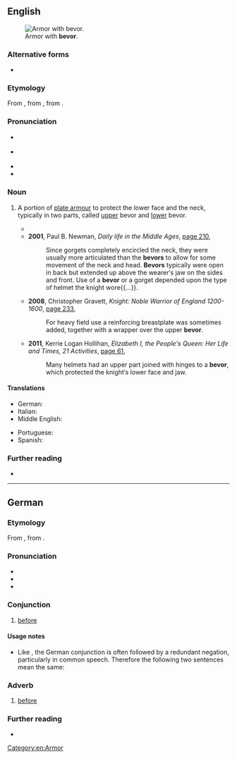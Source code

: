 ==English==
[[File:HJRK A 79 - Armour of Maximilian I, c. 1485.jpg|thumb|Armor with '''bevor'''.]]

===Alternative forms===
* {{alter|en|beaver|bever}}

===Etymology===
From {{inh|en|enm|baviere}}, from {{der|en|fro|baviere||child's bib}}, from {{m|fro|baver||to slaver}}.

===Pronunciation===
* {{a|GenAm}} {{IPA|en|/ˈbivɚ/}}
* {{a|RP}} {{IPA|en|/ˈbiːvə/}}
* {{homophones|en|beaver|Belvoir|bever}}
* {{hyphenation|en|be|vor}}

===Noun===
{{en-noun}}

# {{lb|en|historical}} A portion of [[plate armour]] to protect the lower face and the neck, typically in two parts, called [[upper]] bevor and [[lower]] bevor.
#: {{cot|en|gorget|q1=neck protector}}
#* {{quote-book|en|author=L. I. [pseudonym; John Lechmere]|chapter=The Third Argument was about the Killing Letter; out of {{w|Origen}},{{nb...|who by the Killing Letter Meant (as It was Answered) Not the Catholike Sence, but the Capharnaiticall.}}|title=The Relection of a Conference Tovching the Reall Presence. Or A Bachelovrs Censvre of a Masters Apologie for Doctour [[w:Daniel Featley|Featlie]]|location=Douai|publisher=Lavrence Kellam|year=1635|page=333|pageurl=https://books.google.com/books?id=aVNOAAAAcAAJ&pg=RA2-PA333|oclc=880496072|passage=He who lookes you in the face, ſaith he ſees you, though the reſt of your bodie be within your cloathes, and if you, being an {{lang|grc|ὁωλομάχος}} a [[cataphract]] in your proteſtantiſh {{lang|grc|πανοπλία}} [''panoplía'', suit of armour] should for fear pull downe your '''beuer''' before you come into the liſt, your Aduerſarie for all that might light vpon your (&emsp;&emsp;) vnleſſe you bring with you Giges his ring, ſo to make your ſelf inuiſible; [...]}}
#* '''2001''', Paul B. Newman, ''Daily life in the Middle Ages'', [https://books.google.com/books?id=1-mss7-OStgC&pg=PA210 page 210],
#*: Since gorgets completely encircled the neck, they were usually more articulated than the '''bevors''' to allow for some movement of the neck and head. '''Bevors''' typically were open in back but extended up above the wearer′s jaw on the sides and front. Use of a '''bevor''' or a gorget depended upon the type of helmet the knight wore{{...}}.
#* '''2008''', Christopher Gravett, ''Knight: Noble Warrior of England 1200-1600'', [https://books.google.com/books?id=igao_V9rBHwC&pg=PA233 page 233],
#*: For heavy field use a reinforcing breastplate was sometimes added, together with a wrapper over the upper '''bevor'''.
#* '''2011''', Kerrie Logan Hollihan, ''Elizabeth I, the People's Queen: Her Life and Times, 21 Activities'', [https://books.google.com/books?id=0yJgYVQQU88C&pg=PA61 page 61],
#*: Many helmets had an upper part joined with hinges to a '''bevor''', which protected the knight′s lower face and jaw.

====Translations====
{{trans-top|plate armour protecting the lower face and neck}}
* German: {{t+|de|Bart|m}}
* Italian: {{t|it|barbozza|f}}
* Middle English: {{t|enm|baviere}}
{{trans-mid}}
* Portuguese: {{t|pt|barbote|m}}
* Spanish: {{t+|es|barbote|m}}
{{trans-bottom}}

===Further reading===
* {{pedia}}

----

==German==

===Etymology===
From {{inh|de|gmh|bevor}}, from {{inh|de|goh|bifora|t=before|pos=adverb}}.

===Pronunciation===
* {{IPA|de|/bəˈfoːr/|[bəˈfoːɐ̯]|[-ˈfɔɐ̯]}}
* {{audio|de|De-bevor.ogg|Audio}}
* {{rhymes|de|oːɐ̯|s=2}}

===Conjunction===
{{head|de|conjunction}}

# [[before]]
#: {{syn|de|ehe}}
#: {{ux|de|Geh, '''bevor''' ich rasend werde.|Go '''before''' I lose my temper.}}

====Usage notes====
* Like {{m+|en|before}}, the German conjunction is often followed by a redundant negation, particularly in common speech. Therefore the following two sentences mean the same:
*: {{ux|de|Du kriegst keinen Nachtisch, '''bevor''' du alles aufgegessen hast.|t=-}}
*: {{ux|de|Du kriegst keinen Nachtisch, '''bevor''' du '''nicht''' alles aufgegessen hast.|You won’t get any dessert before you’ve eaten up everything.}}

===Adverb===
{{head|de|adverb}}

# {{lb|de|obsolete}} [[before]] {{defdate|until 18th c.}} 
#: {{syn|de|vorher|davor|zuvor}}

===Further reading===
* {{R:Duden}}

[[Category:en:Armor]]